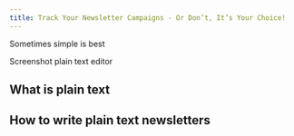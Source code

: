 ```yaml
---
title: Track Your Newsletter Campaigns - Or Don’t, It’s Your Choice!
---
```


Sometimes simple is best

Screenshot plain text editor

## What is plain text

## How to write plain text newsletters
